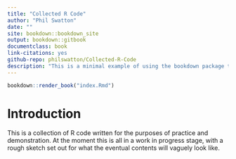 ```yaml
--- 
title: "Collected R Code"
author: "Phil Swatton"
date: ""
site: bookdown::bookdown_site
output: bookdown::gitbook
documentclass: book
link-citations: yes
github-repo: philswatton/Collected-R-Code
description: "This is a minimal example of using the bookdown package to write a book. The output format for this example is bookdown::gitbook."
---
```


```r

bookdown::render_book("index.Rmd")

```

# Introduction

This is a collection of R code written for the purposes of practice and demonstration. At the moment this is all in a work in progress stage, with a rough sketch set out for what the eventual contents will vaguely look like.
